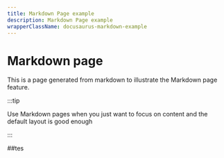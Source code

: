 ```yaml
---
title: Markdown Page example
description: Markdown Page example
wrapperClassName: docusaurus-markdown-example
---
```


# Markdown page

This is a page generated from markdown to illustrate the Markdown page feature.

:::tip

Use Markdown pages when you just want to focus on content and the default layout is good enough

:::

##tes
